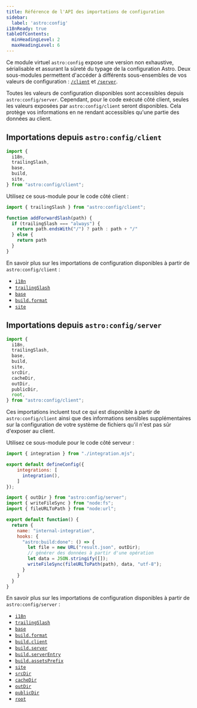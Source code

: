 ```yaml
---
title: Référence de l'API des importations de configuration
sidebar:
  label: 'astro:config'
i18nReady: true
tableOfContents:
  minHeadingLevel: 2
  maxHeadingLevel: 6
---
```



<p><Since v="5.7.0" /></p>

Ce module virtuel `astro:config` expose une version non exhaustive, sérialisable et assurant la sûreté du typage de la configuration Astro. Deux sous-modules permettent d'accéder à différents sous-ensembles de vos valeurs de configuration : [`/client`](#importations-depuis-astroconfigclient) et [`/server`](#importations-depuis-astroconfigserver).

Toutes les valeurs de configuration disponibles sont accessibles depuis `astro:config/server`. Cependant, pour le code exécuté côté client, seules les valeurs exposées par `astro:config/client` seront disponibles. Cela protège vos informations en ne rendant accessibles qu'une partie des données au client.

## Importations depuis `astro:config/client`

```js
import {
  i18n, 
  trailingSlash,
  base,
  build,
  site,
} from "astro:config/client";
```

Utilisez ce sous-module pour le code côté client :

```js title="src/utils.js" ins={1} ins="trailingSlash"
import { trailingSlash } from "astro:config/client";

function addForwardSlash(path) {
  if (trailingSlash === "always") {
    return path.endsWith("/") ? path : path + "/"
  } else {
    return path
  }
}
```

En savoir plus sur les importations de configuration disponibles à partir de `astro:config/client` :

- [`i18n`](/fr/reference/configuration-reference/#i18n)
- [`trailingSlash`](/fr/reference/configuration-reference/#trailingslash)
- [`base`](/fr/reference/configuration-reference/#base)
- [`build.format`](/fr/reference/configuration-reference/#buildformat)
- [`site`](/fr/reference/configuration-reference/#site)



## Importations depuis `astro:config/server`

```js
import {
  i18n, 
  trailingSlash,
  base,
  build,
  site,
  srcDir,
  cacheDir,
  outDir,
  publicDir,
  root,
} from "astro:config/client";
```

Ces importations incluent tout ce qui est disponible à partir de `astro:config/client` ainsi que des informations sensibles supplémentaires sur la configuration de votre système de fichiers qu'il n'est pas sûr d'exposer au client.

Utilisez ce sous-module pour le code côté serveur :

```js title="astro.config.mjs"
import { integration } from "./integration.mjs";

export default defineConfig({
    integrations: [
      integration(),
    ]
});
```

```js title="integration.mjs" ins={1} ins="outDir"
import { outDir } from "astro:config/server";
import { writeFileSync } from "node:fs";
import { fileURLToPath } from "node:url";

export default function() {
  return {
    name: "internal-integration",
    hooks: {
      "astro:build:done": () => {
        let file = new URL("result.json", outDir);
        // générer des données à partir d'une opération
        let data = JSON.stringify([]);
        writeFileSync(fileURLToPath(path), data, "utf-8");
      }
    }
  }
}
```

En savoir plus sur les importations de configuration disponibles à partir de `astro:config/server` :

- [`i18n`](/fr/reference/configuration-reference/#i18n)
- [`trailingSlash`](/fr/reference/configuration-reference/#trailingslash)
- [`base`](/fr/reference/configuration-reference/#base)
- [`build.format`](/fr/reference/configuration-reference/#buildformat)
- [`build.client`](/fr/reference/configuration-reference/#buildclient)
- [`build.server`](/fr/reference/configuration-reference/#buildserver)
- [`build.serverEntry`](/fr/reference/configuration-reference/#buildserverentry)
- [`build.assetsPrefix`](/fr/reference/configuration-reference/#buildassetsprefix)
- [`site`](/fr/reference/configuration-reference/#site)
- [`srcDir`](/fr/reference/configuration-reference/#srcdir)
- [`cacheDir`](/fr/reference/configuration-reference/#cachedir)
- [`outDir`](/fr/reference/configuration-reference/#outdir)
- [`publicDir`](/fr/reference/configuration-reference/#publicdir)
- [`root`](/fr/reference/configuration-reference/#root)

